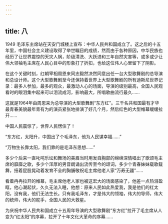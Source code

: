 ```yaml
---
---
---
```

title: 八
---



1949 毛泽东主席站在天安门城楼上宣布：中华人民共和国成立了。这之后的十五年里，中国社会主义建设取得了举世瞩目的成绩，然而由于各种原因，中华民族也经历了让世界震惊的天灾人祸，阶级清洗、大跃进和三年自然灾害等，或多或少让伟大领袖毛主席在人民心目中的形象打了折扣，也给这位伟人心里留下了阴影。

在这个关键时刻，红朝宰相周恩来同志毅然决然同意出任一台大型歌舞剧的总导演和总设计师。这个大型歌舞剧至今还保持着世界上大型歌舞剧的所有迪斯尼世界记录：最多人参加，最多的观众，最激动人心的场面，导演的级别最高，全国人民观看时的眼泪集中起来可以泪流成河，影响最大，所唱歌曲流行最久……

这就是1964年由周恩来为总导演的大型歌舞剧“东方红”。三千名共和国最有才华最青春美貌最年青有为的演员紧张地排演了好几个月，然后红色的大型帷幕缓缓拉开……

中国人民震惊了，世界人民愣住了！

“东方红，太阳升，中国出了个毛泽东，他为人民谋幸福……”

“万物生长靠太阳，我们靠的是毛泽东思想……”

多少个后来一直叱咤乐坛和舞场的美眉当时用发自胸部的绵绵深情唱出了歌颂毛主席的靡靡之歌，多少个浑厚的男音朗诵出流传至今的颂词，多少个青春妹妹载歌载舞，扭着屁股晃动着发育不全的胸脯敬祝毛主席他老人家“万寿无疆”……

看着冉冉拉开的帷幕，毛主席他老人家也被这宏大的场面感染了，他差一点热泪盈眶，他心潮起伏，久久无法入睡，他想：原来人民如此热爱我，我是他们的红太阳，没有我，他们无法生长。只有我毛泽东，才是伟大的领袖，伟大的导师，伟大的统帅，伟大的舵手，全国人民的大救星。

为庆祝中华人民共和国成立十五周年导演的大型歌舞剧“东方红”拉开了毛主席从人变为“红太阳”的序幕，拉开了十年文化大革命的序幕……
